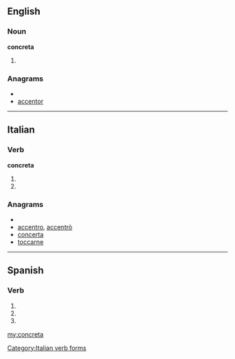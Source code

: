 ==English==

===Noun===
'''concreta'''

# {{plural of|[[concretum]]}}

===Anagrams===
* {{alphagram|accenort}}
* [[accentor#English|accentor]]


----

==Italian==

===Verb===
'''concreta'''

# {{form of|[[third-person|Third-person]] [[singular]] [[present tense]]|concretare|lang=Italian}}
# {{form of|[[second-person|Second-person]] singular [[imperative]]|concretare|lang=Italian}}

===Anagrams===
* {{alphagram|accenort}}
* [[accentro#Italian|accentro]], [[accentrò#Italian|accentrò]]
* [[concerta#Italian|concerta]]
* [[toccarne#Italian|toccarne]]

[[Category:Italian verb forms]]

----

==Spanish==

===Verb===
{{es-verb-form|concretar}}

# {{es-verb form of|ending=ar|mood=imperative|sense=affirmative|pers=2|formal=no|number=singular|[[concretar]]}}
# {{es-verb form of|ending=ar|mood=indicative|tense=present|pers=2|formal=yes|number=singular|[[concretar]]}}
# {{es-verb form of|ending=ar|mood=indicative|tense=present|pers=3|number=singular|[[concretar]]}}

[[my:concreta]]